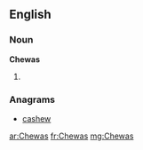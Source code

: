 ==English==

===Noun===
'''Chewas'''

# {{plural of|[[Chewa]]}}

===Anagrams===
* [[cashew#English|cashew]]

[[ar:Chewas]]
[[fr:Chewas]]
[[mg:Chewas]]
